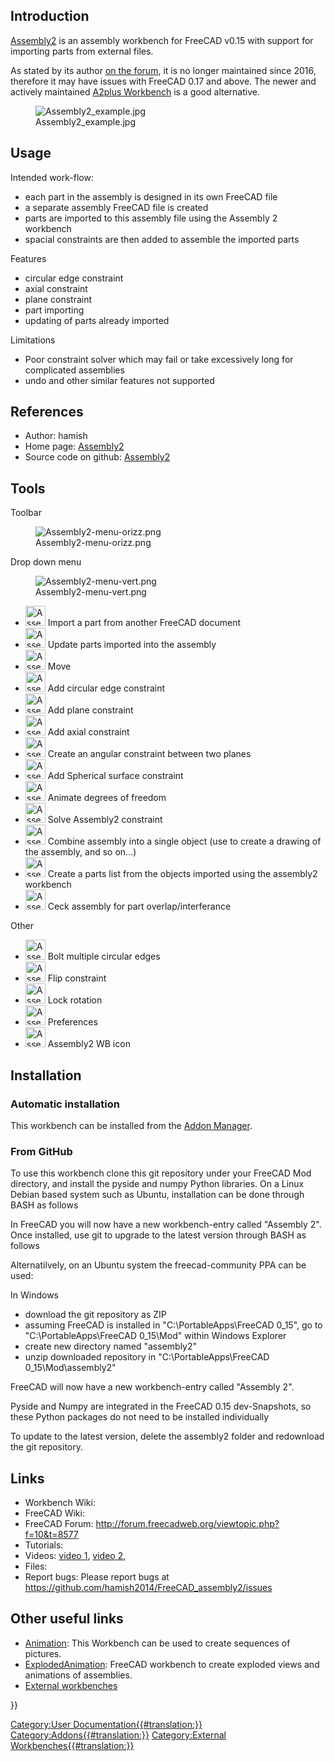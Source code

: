 <languages/>
<translate>

<!--T:7-->
{{VeryImportantMessage|The Assembly2 workbench is obsolete. Its author no longer maintains it, so it may not work with FreeCAD versions 0.17 and above. The information in this page is not maintained; it is just kept for historical purposes.}}
{{Message|For an alternative, see [[A2plus Workbench|A2plus]]. This workbench is a fork of Assembly2, but it is not compatible with it. If you have older models that you need to open, you should stay with FreeCAD 0.16 and Assembly2. Newer models should be created entirely and opened with A2plus.<br/>

<!--T:8-->
For other options see [[Assembly3_Workbench|Assembly3]] or [[Assembly4_Workbench|Assembly4]]. These workbenches are also inspired by Assembly2, but are not compatible with it either.}}

==Introduction== <!--T:9-->

<!--T:1-->
[[Assembly2 Workbench|Assembly2]] is an assembly workbench for FreeCAD v0.15 with support for importing parts from external files.

<!--T:10-->
As stated by its author [https://forum.freecadweb.org/viewtopic.php?f=17&t=16591 on the forum], it is no longer maintained since 2016, therefore it may have issues with FreeCAD 0.17 and above. The newer and actively maintained [[A2plus Workbench|A2plus Workbench]] is a good alternative.

<!--T:2-->
[[Image:Assembly2_example.jpg]]

== Usage == <!--T:11-->

<!--T:12-->
Intended work-flow:
* each part in the assembly is designed in its own FreeCAD file
* a separate assembly FreeCAD file is created
* parts are imported to this assembly file using the Assembly 2 workbench
* spacial constraints are then added to assemble the imported parts

<!--T:13-->
Features
* circular edge constraint
* axial constraint
* plane constraint
* part importing
* updating of parts already imported

<!--T:14-->
Limitations
* Poor constraint solver which may fail or take excessively long for complicated assemblies
* undo and other similar features not supported

==References== <!--T:15-->

<!--T:16-->
* Author: hamish
* Home page: [https://github.com/hamish2014/FreeCAD_assembly2 Assembly2]
* Source code on github: [https://github.com/hamish2014/FreeCAD_assembly2 Assembly2]

==Tools== <!--T:17-->

<!--T:18-->
Toolbar

<!--T:19-->
[[Image:Assembly2-menu-orizz.png]]

<!--T:20-->
Drop down menu

<!--T:21-->
[[Image:Assembly2-menu-vert.png]]

<!--T:22-->
* [[Image:Assembly2_ImportPart.png|32px]] Import a part from another FreeCAD document
* [[Image:Assembly2_UpdatePart.png|32px]] Update parts imported into the assembly
* [[Image:Assembly2_Move.png|32px]] Move
* [[Image:Assembly2_CircularEdgeConstraint.png|32px]] Add circular edge constraint
* [[Image:Assembly2_PlaneConstraint.png|32px]] Add plane constraint
* [[Image:Assembly2_AxialConstraint.png|32px]] Add axial constraint
* [[Image:Assembly2_AngularConstraint.png|32px]] Create an angular constraint between two planes
* [[Image:Assembly2_SphericalSurfaceConstraint.png|32px]] Add Spherical surface constraint
* [[Image:Assembly2_DOFAnimation.png|32px]] Animate degrees of freedom
* [[Image:Assembly2_Assembly2Constraint.png|32px]] Solve Assembly2 constraint
* [[Image:Assembly2_Mux.png|32px]] Combine assembly into a single object (use to create a drawing of the assembly, and so on...)
* [[Image:Assembly2_ListParts.png|32px]] Create a parts list from the objects imported using the assembly2 workbench
* [[Image:Assembly2_Ceck.png|32px]] Ceck assembly for part overlap/interferance

<!--T:23-->
Other

<!--T:24-->
* [[Image:Assembly2_BoltMultipleCircularEdges.png|32px]] Bolt multiple circular edges
* [[Image:Assembly2_FlipConstraint.png|32px]] Flip constraint
* [[Image:Assembly2_LockRotation.png|32px]] Lock rotation
* [[Image:Assembly2_Preferences.png|32px]] Preferences
* [[Image:Assembly2_Assembly2.png|32px]] Assembly2 WB icon


==Installation== <!--T:25-->

===Automatic installation=== <!--T:26-->

<!--T:27-->
This workbench can be installed from the [[Std_AddonMgr|Addon Manager]].

===From GitHub=== <!--T:28-->

<!--T:29-->
To use this workbench clone this git repository under your FreeCAD Mod directory, and install the pyside and numpy Python libraries. On a Linux Debian based system such as Ubuntu, installation can be done through BASH as follows

<!--T:30-->
{{Code|code=
sudo apt-get install git python-numpy python-pyside
mkdir ~/.FreeCAD/Mod
cd ~/.FreeCAD/Mod
git clone https://github.com/hamish2014/FreeCAD_assembly2.git
}}

<!--T:31-->
In FreeCAD you will now have a new workbench-entry called "Assembly 2". Once installed, use git to upgrade to the latest version through BASH as follows

<!--T:32-->
{{Code|code=
cd ~/.FreeCAD/Mod/FreeCAD_assembly2
git pull
rm *.pyc
}}

<!--T:33-->
Alternatilvely, on an Ubuntu system the freecad-community PPA can be used:

<!--T:34-->
{{Code|code=
Add ppa:freecad-community/ppa to your software sources
sudo apt-get update
sudo apt-get install freecad-extras-assembly2
}}

<!--T:35-->
In Windows
* download the git repository as ZIP
* assuming FreeCAD is installed in "C:\PortableApps\FreeCAD 0_15", go to "C:\PortableApps\FreeCAD 0_15\Mod" within Windows Explorer
* create new directory named "assembly2"
* unzip downloaded repository in "C:\PortableApps\FreeCAD 0_15\Mod\assembly2"

<!--T:36-->
FreeCAD will now have a new workbench-entry called "Assembly 2".

<!--T:37-->
Pyside and Numpy are integrated in the FreeCAD 0.15 dev-Snapshots, so these Python packages do not need to be installed individually

<!--T:38-->
To update to the latest version, delete the assembly2 folder and redownload the git repository.

==Links== <!--T:39-->

<!--T:40-->
* Workbench Wiki: 
* FreeCAD Wiki:
* FreeCAD Forum: http://forum.freecadweb.org/viewtopic.php?f=10&t=8577
* Tutorials: 
* Videos:  [https://www.youtube.com/watch?v=dhaYJKDk4GI video 1], [http://youtu.be/ufhyUxQkeC0 video 2], 
* Files:
* Report bugs: Please report bugs at https://github.com/hamish2014/FreeCAD_assembly2/issues

==Other useful links== <!--T:41-->

<!--T:42-->
* [http://www.freecadweb.org/wiki/index.php?title=Sandbox:Animation Animation]: This Workbench can be used to create sequences of pictures. 
* [http://www.freecadweb.org/wiki/index.php?title=Sandbox:ExplodedAnimation ExplodedAnimation]: FreeCAD workbench to create exploded views and animations of assemblies. 
* [[External_workbenches|External workbenches]]

</translate>
{{Userdocnavi{{#translation:}}}}
[[Category:User Documentation{{#translation:}}]]
[[Category:Addons{{#translation:}}]]
[[Category:External Workbenches{{#translation:}}]]